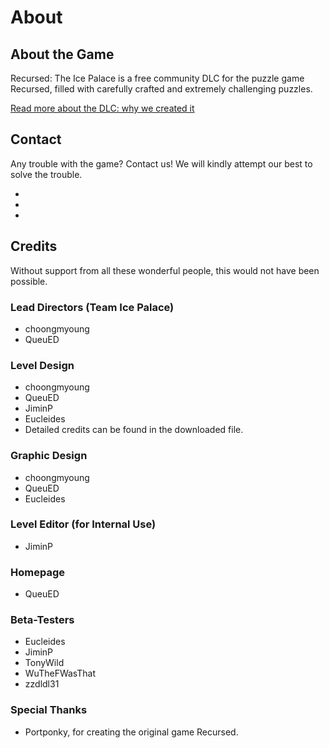 
# About

## About the Game

Recursed: The Ice Palace is a free community DLC for the puzzle game Recursed,
filled with carefully crafted and extremely challenging puzzles.

[Read more about the DLC: why we created it](https://steamcommunity.com/app/497780/discussions/0/1769259642874325435/)

## Contact

Any trouble with the game? Contact us! We will kindly attempt our best to solve the trouble.

<ul>
  <li>
    <Contacts
      name="Team Ice Palace"
      email="mailto:RecursedIcePalace@gmail.com"
    />
  </li>
  <li>
    <Contacts
      name="choongmyoung"
      email="mailto:choongmyoung@naver.com"
      steam="https://steamcommunity.com/id/uiqoo"
    />
  </li>
  <li>
    <Contacts
      name="QueuED"
      email="mailto:queued37@gmail.com"
      steam="https://steamcommunity.com/id/queued37"
      twitter="https://twitter.com/queued37"
    />
  </li>
</ul>

## Credits

Without support from all these wonderful people, this would not have been possible.

### Lead Directors (Team Ice Palace)
<ul>
<li>choongmyoung</li>
<li>QueuED</li>
</ul>

### Level Design
<ul>
<li>choongmyoung</li>
<li>QueuED</li>
<li>JiminP</li>
<li>Eucleides</li>
<li>Detailed credits can be found in the downloaded file.</li>
</ul>

### Graphic Design
<ul>
<li>choongmyoung</li>
<li>QueuED</li>
<li>Eucleides</li>
</ul>

### Level Editor (for Internal Use)
<ul>
<li>JiminP</li>
</ul>

### Homepage
<ul>
<li>QueuED</li>
</ul>

### Beta-Testers
<ul>
<li>Eucleides</li>
<li>JiminP</li>
<li>TonyWild</li>
<li>WuTheFWasThat</li>
<li>zzdldl31</li>
</ul>

### Special Thanks
<ul>
<li>Portponky, for creating the original game Recursed.</li>
</ul>

